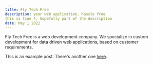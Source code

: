 ```yaml
---
title: Fly Tech Free
description: your web application, hassle free
this is line 4, hopefully part of the description
date: May 1 2022
---
```


Fly Tech Free is a web development company.
We specialize in custom development for data driven web applications, based on customer requirements.

This is an example post. There's another one [here](/posts/example-post).

